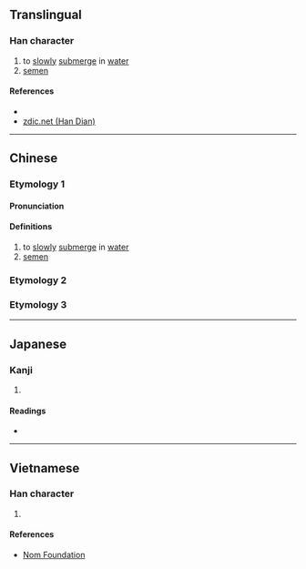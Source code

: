 {{character info/new}}
==Translingual==

===Han character===
{{Han char|rn=85|rad=水|as=09|sn=12|four=30127|canj=EYBB|ids=⿰氵帝}}

# to [[slowly]] [[submerge]] in [[water]]
# [[semen]]

====References====
* {{Han ref|kx=0634.080|dkj=17772|dj=1041.050|hdz=31684.070|uh=6E27|ud=28199|bh=DA4D|bd=55885}}
* [http://www.zdic.net/z/1d/js/6E27.htm zdic.net (Han Dian)]

----

==Chinese==
{{zh-forms}}

===Etymology 1===

====Pronunciation====
{{zh-pron
|m=dì
|c=dai3
|mn=tè
|mc=y
|oc=y
|ma=
|cat=v,n
}}

====Definitions====
{{zh-hanzi}}

# to [[slowly]] [[submerge]] in [[water]]
# [[semen]]

===Etymology 2===
{{zh-see|啼|a}}

===Etymology 3===
{{zh-see|滴|a}}

----

==Japanese==

===Kanji===
{{ja-kanji|grade=|rs=水09}}

# {{defn|lang=ja|sort=水09}}

====Readings====
* {{ja-readings|on=[[てい]] (tei), [[だい]] (dai), [[てき]] (teki), [[ちゃく]] (chaku)|kun=}}

----

==Vietnamese==

===Han character===
{{vi-readings|rs=水09|hanviet=đề}}

# {{defn|lang=vi|sort=水09}}

====References====
* [http://nomfoundation.org/common/nom_details.php?codepoint=6e27 Nom Foundation]
